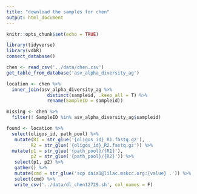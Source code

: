 ```yaml
---
title: "download the samples for chen"
output: html_document
---
```


```r
knitr::opts_chunk$set(echo = TRUE)
```

```r
library(tidyverse)
library(vdbR)
connect_database()
```

```r
chen <- read_csv('../data/chen.csv')
get_table_from_database('asv_alpha_diversity_ag')

location <- chen %>% 
  inner_join(asv_alpha_diversity_ag %>% 
               distinct(sampleid, .keep_all = T) %>% 
               rename(SampleID = sampleid))

missing <- chen %>% 
  filter(! SampleID %in% asv_alpha_diversity_ag$sampleid)

found <- location %>% 
  select(oligos_id, path_pool) %>% 
   mutate(R1 = str_glue('{oligos_id}_R1.fastq.gz'),
         R2 = str_glue('{oligos_id}_R2.fastq.gz')) %>% 
  mutate(p1 = str_glue('{path_pool}/{R1}'),
         p2 = str_glue('{path_pool}/{R2}')) %>% 
   select(p1, p2) %>% 
   gather() %>% 
   mutate(cmd = str_glue('scp daia1@lilac.mskcc.org:{value} .')) %>% 
   select(cmd) %>% 
   write_csv('../data/dl_chen12729.sh', col_names = F)
```

